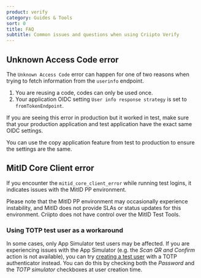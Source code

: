 ```yaml
---
product: verify
category: Guides & Tools
sort: 0
title: FAQ
subtitle: Common issues and questions when using Criipto Verify
---
```




## Unknown Access Code error

The `Unknown Access Code` error can happen for one of two reasons when trying to fetch information from the `userinfo` endpoint.

1. You are reusing a code, codes can only be used once.
2. Your application OIDC setting `User info response strategy` is set to `fromTokenEndpoint`.

If you are seeing this error in production but it worked in test, make sure that your production application and test application have the exact same OIDC settings.

You can use the copy application feature from test to production to ensure the settings are the same.

## MitID Core Client error

If you encounter the `mitid_core_client_error` while running test logins, it indicates issues with the MitID PP environment. 

Please note that the MitID PP environment may occasionally experience instability, and MitID does not provide SLAs or status updates for this environment. Criipto does not have control over the MitID Test Tools.

### Using TOTP test user as a workaround

In some cases, only App Simulator test users may be affected. If you are experiencing issues with the App Simulator (e.g. the *Scan QR and Confirm* action is not available), you can try [creating a test user](/verify/e-ids/danish-mitid/#test-users) with a TOTP authenticator instead. You can do this by checking both the *Password* and the *TOTP simulator* checkboxes at user creation time. 